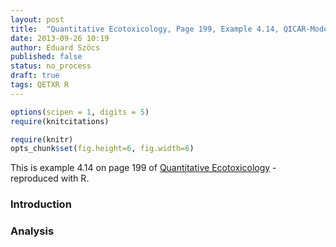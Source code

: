 ```yaml
---
layout: post
title:  "Quantitative Ecotoxicology, Page 199, Example 4.14, QICAR-Model"
date: 2013-09-26 10:19
author: Eduard Szöcs
published: false
status: no_process
draft: true
tags: QETXR R
---
```

```r
options(scipen = 1, digits = 5)
require(knitcitations)
```
```r
require(knitr)
opts_chunk$set(fig.height=6, fig.width=6)
```

This is example 4.14 on page 199 of [Quantitative Ecotoxicology](http://www.crcpress.com/product/isbn/9781439835647) - reproduced with R. 

### Introduction

### Analysis
